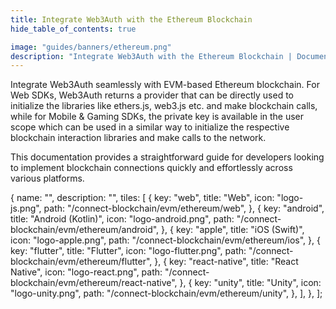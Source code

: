 ```yaml
---
title: Integrate Web3Auth with the Ethereum Blockchain
hide_table_of_contents: true

image: "guides/banners/ethereum.png"
description: "Integrate Web3Auth with the Ethereum Blockchain | Documentation - Web3Auth"
---
```



<SEO
  title="Integrate Web3Auth with the Ethereum Blockchain"
  description="Integrate Web3Auth with the Ethereum Blockchain | Documentation - Web3Auth"
  image="https://web3auth.io/docs/guides/banners/ethereum.png"
  slug="/connect-blockchain/evm/ethereum"
/>

Integrate Web3Auth seamlessly with EVM-based Ethereum blockchain. For Web SDKs, Web3Auth returns a
provider that can be directly used to initialize the libraries like ethers.js, web3.js etc. and make
blockchain calls, while for Mobile & Gaming SDKs, the private key is available in the user scope
which can be used in a similar way to initialize the respective blockchain interaction libraries and
make calls to the network.

This documentation provides a straightforward guide for developers looking to implement blockchain
connections quickly and effortlessly across various platforms.

  {
    name: "",
    description: "",
    tiles: [
      {
        key: "web",
        title: "Web",
        icon: "logo-js.png",
        path: "/connect-blockchain/evm/ethereum/web",
      },
      {
        key: "android",
        title: "Android (Kotlin)",
        icon: "logo-android.png",
        path: "/connect-blockchain/evm/ethereum/android",
      },
      {
        key: "apple",
        title: "iOS (Swift)",
        icon: "logo-apple.png",
        path: "/connect-blockchain/evm/ethereum/ios",
      },
      {
        key: "flutter",
        title: "Flutter",
        icon: "logo-flutter.png",
        path: "/connect-blockchain/evm/ethereum/flutter",
      },
      {
        key: "react-native",
        title: "React Native",
        icon: "logo-react.png",
        path: "/connect-blockchain/evm/ethereum/react-native",
      },
      {
        key: "unity",
        title: "Unity",
        icon: "logo-unity.png",
        path: "/connect-blockchain/evm/ethereum/unity",
      },
    ],
  },
];

<Tiles tileGroups={Ethereum} />
